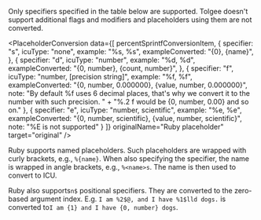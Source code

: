 Only specifiers specified in the table below are supported. Tolgee doesn't support additional flags and modifiers and
placeholders using them are not converted.


<PlaceholderConversion data={[
  percentSprintfConversionItem,
  {
    specifier: "s",
    icuType: "none",
    example: "%s, %<name>s",
    exampleConverted: "{0}, {name}",
  },
  {
    specifier: "d",
    icuType: "number",
    example: "%d, %<count>d",
    exampleConverted: "{0, number}, {count, number}",
  },
  {
    specifier: "f",
    icuType: "number, [precision string]",
    example: "%f, %<value>f",
    exampleConverted: "{0, number, 0.000000}, {value, number, 0.000000}",
    note: "By default %f uses 6 decimal places, that's why we convert it to the number with such precision. " +
      "%.2 f would be {0, number, 0.00} and so on."
  },
  {
    specifier: "e",
    icuType: "number, scientific",
    example: "%e, %<value>e",
    exampleConverted: "{0, number, scientific}, {value, number, scientific}",
    note: "%E is not supported"
  }
]} originalName="Ruby placeholder" target="original" />

Ruby supports named placeholders. Such placeholders are wrapped with curly brackets, e.g., `%{name}`. When also specifying
the specifier, the name is wrapped in angle brackets, e.g., `%<name>s`. The name is then used to convert to ICU.

Ruby also supports`n$` positional specifiers. They are converted to the zero-based argument index. E.g.
  `I am %2$@, and I have %1$lld dogs.` is converted to`I am {1} and I have {0, number} dogs`.
